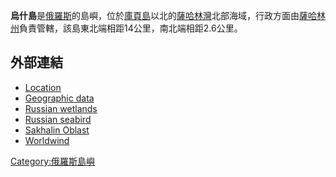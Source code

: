 '''烏什島'''是[[俄羅斯|俄羅斯]]的島嶼，位於[[庫頁島|庫頁島]]以北的[[薩哈林灣|薩哈林灣]]北部海域，行政方面由[[薩哈林州|薩哈林州]]負責管轄，該島東北端相距14公里，南北端相距2.6公里。

==外部連結==
* [http://worldmaps.web.infoseek.co.jp/russia_guide.htm Location] {{Wayback|url=http://worldmaps.web.infoseek.co.jp/russia_guide.htm |date=20080109202105 }}
* [http://land.worldcitydb.com/ostrov_ush_4242124.html Geographic data]
* [http://www.wetlands.org/Russia/Ru/getfilefromdb.aspx?ID=69106ae6-7c3e-47ac-8966-b55c11a4fb2f Russian wetlands]{{dead link|date=2018年1月 |bot=InternetArchiveBot |fix-attempted=yes }}
* [http://dsp-psd.pwgsc.gc.ca/Collection/CW69-15-4-2000E.pdf Russian seabird] {{Wayback|url=http://dsp-psd.pwgsc.gc.ca/Collection/CW69-15-4-2000E.pdf |date=20110928042625 }}
* [http://land.worldcitydb.com/sakhalinskaya_ã¢â€â™_in_russian_federation_state.html Sakhalin Oblast]
* [http://worldwind.arc.nasa.gov/ Worldwind] {{Wayback|url=http://worldwind.arc.nasa.gov/ |date=20180106075159 }}

{{coord|53|33|N|142|22|E|display=title|region:RU_type:isle_source:GNS-enwiki}}

[[Category:俄羅斯島嶼|Category:俄羅斯島嶼]]

{{Russia-geo-stub}}